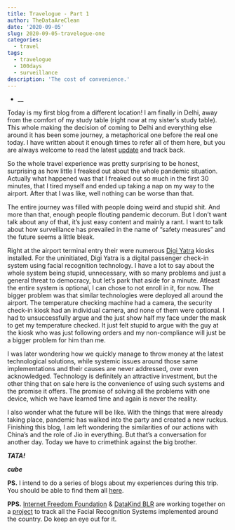 ```yaml
---
title: Travelogue - Part 1
author: TheDataAreClean
date: '2020-09-05'
slug: 2020-09-05-travelogue-one
categories:
  - travel
tags:
  - travelogue
  - 100days
  - surveillance
description: 'The cost of convenience.'
---
```


* __

Today is my first blog from a different location! I am finally in Delhi, away from the comfort of my study table (right now at my sister's study table). This whole making the decision of coming to Delhi and everything else around it has been some journey, a metaphorical one before the real one today. I have written about it enough times to refer all of them here, but you are always welcome to read the latest [update](https://thedataareclean.com/blog/2020-09-02-the-good-things/){target="_blank"} and track back. 

So the whole travel experience was pretty surprising to be honest, surprising as how little I freaked out about the whole pandemic situation. Actually what happened was that I freaked out so much in the first 30 minutes, that I tired myself and ended up taking a nap on my way to the airport. After that I was like, well nothing can be worse than that. 

The entire journey was filled with people doing weird and stupid shit. And more than that, enough people flouting pandemic decorum. But I don't want talk about any of that, it's just easy content and mainly a rant. I want to talk about how surveillance has prevailed in the name of "safety measures" and the future seems a little bleak.

Right at the airport terminal entry their were numerous [Digi Yatra](https://www.india.gov.in/spotlight/digi-yatra-new-digital-experience-air-travellers){target="_blank"} kiosks installed. For the uninitiated, Digi Yatra is a digital passenger check-in system using facial recognition technology. I have a lot to say about the whole system being stupid, unnecessary, with so many problems and just a general threat to democracy, but let's park that aside for a minute. Atleast the entire system is optional, I can chose to not enroll in it, for now. The bigger problem was that similar technologies were deployed all around the airport. The temperature checking machine had a camera, the security check-in kiosk had an individual camera, and none of them were optional. I had to unsuccessfully argue and the just show half my face under the mask to get my temperature checked. It just felt stupid to argue with the guy at the kiosk who was just following orders and my non-compliance will just be a bigger problem for him than me.

I was later wondering how we quickly manage to throw money at the latest technological solutions, while systemic issues around those same implementations and their causes are never addressed, over even acknowledged. Technology is definitely an attractive investment, but the other thing that on sale here is the convenience of using such systems and the promise it offers. The promise of solving all the problems with one device, which we have learned time and again is never the reality.

I also wonder what the future will be like. With the things that were already taking place, pandemic has walked into the party and created a new ruckus. Finishing this blog, I am left wondering the similarities of our actions with China's and the role of Jio in everything. But that's a conversation for another day. Today we have to crimethink against the big brother.

**_TATA!_**

**_cube_**

**PS.** I intend to do a series of blogs about my experiences during this trip. You should be able to find them all [here](https://thedataareclean.com/tags/travelogue/){target="_blank"}.

**PPS.** [Internet Freedom Foundation](https://internetfreedom.in/){target="_blank"} & [DataKind BLR](https://www.datakind.org/chapters/datakind-blr){target="_blank"} are working together on a [project](https://internetfreedom.in/update-on-iffs-projectpanoptic/){target="_blank"} to track all the Facial Recognition Systems implemented around the country. Do keep an eye out for it.
